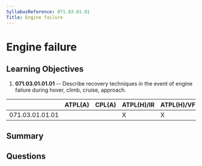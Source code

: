 ```yaml
---
SyllabusReference: 071.03.01.01
Title: Engine failure
---
```


# Engine failure

## Learning Objectives

1. **071.03.01.01.01** -- Describe recovery techniques in the event of engine
   failure during hover, climb, cruise, approach.

|                 | ATPL(A) | CPL(A) | ATPL(H)/IR | ATPL(H)/VFR | CPL(H) | IR  | CBIR(A) |
| --------------- | ------- | ------ | ---------- | ----------- | ------ | --- | ------- |
| 071.03.01.01.01 |         |        | X          | X           | X      |     |         |

## Summary

## Questions
